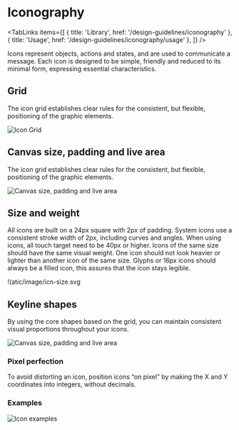 
# Iconography

<TabLinks
  items={[
    { title: 'Library', href: '/design-guidelines/iconography' },
    { title: 'Usage', href: '/design-guidelines/iconography/usage' },
  ]}
/>

Icons represent objects, actions and states, and are used to communicate a message. Each icon is designed to
be simple, friendly and reduced to its minimal form, expressing essential characteristics.

## Grid

The icon grid establishes clear rules for the consistent, but flexible, positioning of the graphic elements.

![Icon Grid](/static/image/icn-grid.svg)

## Canvas size, padding and live area

The icon grid establishes clear rules for the consistent, but flexible, positioning of the graphic elements.

![Canvas size, padding and live area](/static/image/icn-canvas.svg)

## Size and weight

All icons are built on a 24px square with 2px of padding. System icons use a consistent stroke width of 2px,
including curves and angles. When using icons, all touch target need to be 40px or higher. Icons of the same
size should have the same visual weight. One icon should not look heavier or lighter than another icon of the
same size. Glyphs or 16px icons should always be a filled icon, this assures that the icon stays legible.

!(atic/image/icn-size.svg

## Keyline shapes

By using the core shapes based on the grid, you can maintain consistent visual proportions throughout your
icons.

![Canvas size, padding and live area](/static/image/icn-keyline.svg)

### Pixel perfection

To avoid distorting an icon, position icons “on pixel” by making the X and Y coordinates into integers,
without decimals.

### Examples

![Icon examples](/static/image/icn-pixel.svg)

